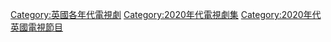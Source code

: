 [[Category:英國各年代電視劇|Category:英國各年代電視劇]]
[[Category:2020年代電視劇集|Category:2020年代電視劇集]]
[[Category:2020年代英國電視節目|Category:2020年代英國電視節目]]